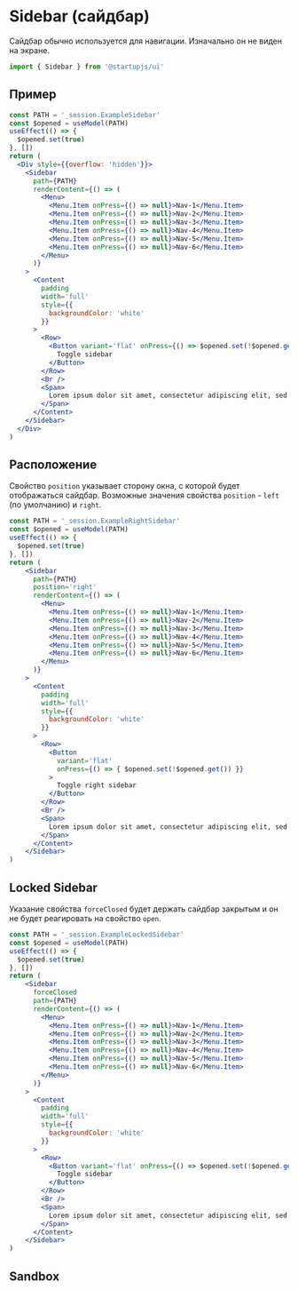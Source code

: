 
# Sidebar (сайдбар)

Сайдбар обычно используется для навигации. Изначально он не виден на экране.

```jsx
import { Sidebar } from '@startupjs/ui'
```

## Пример

```jsx example
const PATH = '_session.ExampleSidebar'
const $opened = useModel(PATH)
useEffect(() => {
  $opened.set(true)
}, [])
return (
  <Div style={{overflow: 'hidden'}}>
    <Sidebar
      path={PATH}
      renderContent={() => (
        <Menu>
          <Menu.Item onPress={() => null}>Nav-1</Menu.Item>
          <Menu.Item onPress={() => null}>Nav-2</Menu.Item>
          <Menu.Item onPress={() => null}>Nav-3</Menu.Item>
          <Menu.Item onPress={() => null}>Nav-4</Menu.Item>
          <Menu.Item onPress={() => null}>Nav-5</Menu.Item>
          <Menu.Item onPress={() => null}>Nav-6</Menu.Item>
        </Menu>
      )}
    >
      <Content
        padding
        width='full'
        style={{
          backgroundColor: 'white'
        }}
      >
        <Row>
          <Button variant='flat' onPress={() => $opened.set(!$opened.get())}>
            Toggle sidebar
          </Button>
        </Row>
        <Br />
        <Span>
          Lorem ipsum dolor sit amet, consectetur adipiscing elit, sed do eiusmod tempor incididunt ut labore et dolore magna aliqua. Rhoncus dolor purus non enim praesent elementum facilisis leo vel. Risus at ultrices mi tempus imperdiet. Semper risus in hendrerit gravida rutrum quisque non tellus.
        </Span>
      </Content>
    </Sidebar>
  </Div>
)
```

## Расположение

Свойство `position` указывает сторону окна, c которой будет отображаться сайдбар. Возможные значения свойства `position` - `left` (по умолчанию) и `right`.

```jsx example
const PATH = '_session.ExampleRightSidebar'
const $opened = useModel(PATH)
useEffect(() => {
  $opened.set(true)
}, [])
return (
    <Sidebar
      path={PATH}
      position='right'
      renderContent={() => (
        <Menu>
          <Menu.Item onPress={() => null}>Nav-1</Menu.Item>
          <Menu.Item onPress={() => null}>Nav-2</Menu.Item>
          <Menu.Item onPress={() => null}>Nav-3</Menu.Item>
          <Menu.Item onPress={() => null}>Nav-4</Menu.Item>
          <Menu.Item onPress={() => null}>Nav-5</Menu.Item>
          <Menu.Item onPress={() => null}>Nav-6</Menu.Item>
        </Menu>
      )}
    >
      <Content
        padding
        width='full'
        style={{
          backgroundColor: 'white'
        }}
      >
        <Row>
          <Button
            variant='flat'
            onPress={() => { $opened.set(!$opened.get()) }}
          >
            Toggle right sidebar
          </Button>
        </Row>
        <Br />
        <Span>
          Lorem ipsum dolor sit amet, consectetur adipiscing elit, sed do eiusmod tempor incididunt ut labore et dolore magna aliqua. Rhoncus dolor purus non enim praesent elementum facilisis leo vel. Risus at ultrices mi tempus imperdiet. Semper risus in hendrerit gravida rutrum quisque non tellus.
        </Span>
      </Content>
    </Sidebar>
)
```

## Locked Sidebar

Указание свойства `forceClosed` будет держать сайдбар закрытым и он не будет реагировать на свойство `open`.

```jsx example
const PATH = '_session.ExampleLockedSidebar'
const $opened = useModel(PATH)
useEffect(() => {
  $opened.set(true)
}, [])
return (
    <Sidebar
      forceClosed
      path={PATH}
      renderContent={() => (
        <Menu>
          <Menu.Item onPress={() => null}>Nav-1</Menu.Item>
          <Menu.Item onPress={() => null}>Nav-2</Menu.Item>
          <Menu.Item onPress={() => null}>Nav-3</Menu.Item>
          <Menu.Item onPress={() => null}>Nav-4</Menu.Item>
          <Menu.Item onPress={() => null}>Nav-5</Menu.Item>
          <Menu.Item onPress={() => null}>Nav-6</Menu.Item>
        </Menu>
      )}
    >
      <Content
        padding
        width='full'
        style={{
          backgroundColor: 'white'
        }}
      >
        <Row>
          <Button variant='flat' onPress={() => $opened.set(!$opened.get())}>
            Toggle sidebar
          </Button>
        </Row>
        <Br />
        <Span>
          Lorem ipsum dolor sit amet, consectetur adipiscing elit, sed do eiusmod tempor incididunt ut labore et dolore magna aliqua. Rhoncus dolor purus non enim praesent elementum facilisis leo vel. Risus at ultrices mi tempus imperdiet. Semper risus in hendrerit gravida rutrum quisque non tellus.
        </Span>
      </Content>
    </Sidebar>
)
```

## Sandbox

<Sandbox Component={Sidebar} />

